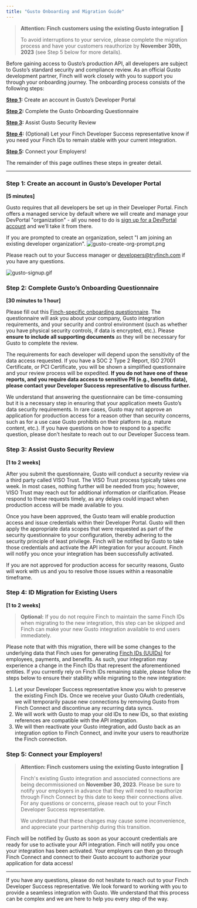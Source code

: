 ```yaml
---
title: "Gusto Onboarding and Migration Guide"
---
```


> **Attention: Finch customers using the existing Gusto integration** 📣
> 
> To avoid interruptions to your service, please complete the migration process and have your customers reauthorize by **November 30th, 2023** (see Step 5 below for more details).

Before gaining access to Gusto’s production API, all developers are subject to Gusto’s standard security and compliance review. As an official Gusto development partner, Finch will work closely with you to support you through your onboarding journey. The onboarding process consists of the following steps:

**[Step 1](#step-1-create-an-account-in-gustos-developer-portal):** Create an account in Gusto’s Developer Portal

**[Step 2](#step-2-complete-gustos-onboarding-questionnaire):** Complete the Gusto Onboarding Questionnaire

**[Step 3](#step-3-assist-gusto-security-review):** Assist Gusto Security Review

**[Step 4](#step-4-id-migration-for-existing-users):** (Optional) Let your Finch Developer Success representative know if you need your Finch IDs to remain stable with your current integration.

**[Step 5](#step-5-connect-your-employers):** Connect your Employers!

The remainder of this page outlines these steps in greater detail.

---

### Step 1: Create an account in Gusto’s Developer Portal

**[5 minutes]**

Gusto requires that all developers be set up in their Developer Portal. Finch offers a managed service by default where we will create and manage your DevPortal "organization" - all you need to do is [sign up for a DevPortal account](https://dev.gusto.com/accounts/sign_up) and we’ll take it from there.

If you are prompted to create an organization, select "I am joining an existing developer organization".
![gusto-create-org-prompt.png](/images/gusto/gusot-create-org-prompt.png)


Please reach out to your Success manager or developers@tryfinch.com if you have any questions.


![gusto-signup.gif](/images/gusto/gusto-signup.gif)

### Step 2: Complete Gusto’s Onboarding Questionnaire

**[30 minutes to 1 hour]**

Please fill out this [Finch-specific onboarding questionnaire](https://gusto.az1.qualtrics.com/jfe/form/SV_1Oob0rNZpUwhSoS?Partner=Finch). The questionnaire will ask you about your company, Gusto integration requirements, and your security and control environment (such as whether you have physical security controls, if data is encrypted, etc.). Please **ensure to include all supporting documents** as they will be necessary for Gusto to complete the review.

The requirements for each developer will depend upon the sensitivity of the data access requested. If you have a SOC 2 Type 2 Report, ISO 27001 Certificate, or PCI Certificate, you will be shown a simplified questionnaire and your review process will be expedited. **If you do not have one of these reports, and you require data access to sensitive PII (e.g., benefits data), please contact your Developer Success representative to discuss further.**

We understand that answering the questionnaire can be time-consuming but it is a necessary step in ensuring that your application meets Gusto’s data security requirements. In rare cases, Gusto may not approve an application for production access for a reason other than security concerns, such as for a use case Gusto prohibits on their platform (e.g. mature content, etc.). If you have questions on how to respond to a specific question, please don’t hesitate to reach out to our Developer Success team.

### Step 3: Assist Gusto Security Review

**[1 to 2 weeks]**

After you submit the questionnaire, Gusto will conduct a security review via a third party called VISO Trust. The VISO Trust process typically takes one week. In most cases, nothing further will be needed from you; however, VISO Trust may reach out for additional information or clarification. Please respond to these requests timely, as any delays could impact when production access will be made available to you. 

Once you have been approved, the Gusto team will enable production access and issue credentials within their Developer Portal. Gusto will then apply the appropriate data scopes that were requested as part of the security questionnaire to your configuration, thereby adhering to the security principle of least privilege. Finch will be notified by Gusto to take those credentials and activate the API integration for your account. Finch will notify you once your integration has been successfully activated.

If you are not approved for production access for security reasons, Gusto will work with us and you to resolve those issues within a reasonable timeframe.

### Step 4: ID Migration for Existing Users

**[1 to 2 weeks]**

> **Optional:** If you do not require Finch to maintain the same Finch IDs when migrating to the new integration, this step can be skipped and Finch can make your new Gusto integration available to end users immediately.

Please note that with this migration, there will be some changes to the underlying data that Finch uses for generating [Finch IDs (UUIDs)](/api-reference/development-guides/Handling-API-Responses) for employees, payments, and benefits. As such, your integration may experience a change in the Finch IDs that represent the aforementioned entities. If you currently rely on Finch IDs remaining stable, please follow the steps below to ensure their stability while migrating to the new integration:

1. Let your Developer Success representative know you wish to preserve the existing Finch IDs. Once we receive your Gusto OAuth credentials, we will temporarily pause new connections by removing Gusto from Finch Connect and discontinue any recurring data syncs.
1. We will work with Gusto to map your old IDs to new IDs, so that existing references are compatible with the API integration.
1. We will then reactivate your Gusto integration, add Gusto back as an integration option to Finch Connect, and invite your users to reauthorize the Finch connection.

### Step 5: Connect your Employers!

> **Attention: Finch customers using the existing Gusto integration** 📣
>
> Finch's existing Gusto integration and associated connections are being decommissioned on **November 30, 2023**. Please be sure to notify your employers in advance that they will need to reauthorize through Finch Connect by this date to keep their connections alive. For any questions or concerns, please reach out to your Finch Developer Success representative.
>
> We understand that these changes may cause some inconvenience, and appreciate your partnership during this transition.

Finch will be notified by Gusto as soon as your account credentials are ready for use to activate your API integration. Finch will notify you once your integration has been activated. Your employers can then go through Finch Connect and connect to their Gusto account to authorize your application for data access!

---

If you have any questions, please do not hesitate to reach out to your Finch Developer Success representative. We look forward to working with you to provide a seamless integration with Gusto. We understand that this process can be complex and we are here to help you every step of the way.